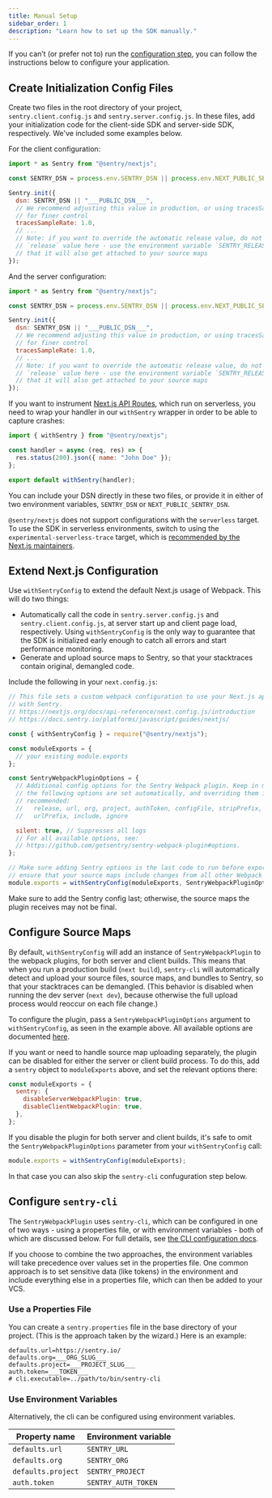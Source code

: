 ```yaml
---
title: Manual Setup
sidebar_order: 1
description: "Learn how to set up the SDK manually."
---
```


If you can’t (or prefer not to) run the [configuration step](/platforms/javascript/guides/nextjs/#configure), you can follow the instructions below to configure your application.

## Create Initialization Config Files

Create two files in the root directory of your project, `sentry.client.config.js` and `sentry.server.config.js`. In these files, add your initialization code for the client-side SDK and server-side SDK, respectively. We've included some examples below.

For the client configuration:

```javascript {filename:sentry.client.config.js}
import * as Sentry from "@sentry/nextjs";

const SENTRY_DSN = process.env.SENTRY_DSN || process.env.NEXT_PUBLIC_SENTRY_DSN;

Sentry.init({
  dsn: SENTRY_DSN || "___PUBLIC_DSN___",
  // We recommend adjusting this value in production, or using tracesSampler
  // for finer control
  tracesSampleRate: 1.0,
  // ...
  // Note: if you want to override the automatic release value, do not set a
  // `release` value here - use the environment variable `SENTRY_RELEASE`, so
  // that it will also get attached to your source maps
});
```

And the server configuration:

```javascript {filename:sentry.server.config.js}
import * as Sentry from "@sentry/nextjs";

const SENTRY_DSN = process.env.SENTRY_DSN || process.env.NEXT_PUBLIC_SENTRY_DSN;

Sentry.init({
  dsn: SENTRY_DSN || "___PUBLIC_DSN___",
  // We recommend adjusting this value in production, or using tracesSampler
  // for finer control
  tracesSampleRate: 1.0,
  // ...
  // Note: if you want to override the automatic release value, do not set a
  // `release` value here - use the environment variable `SENTRY_RELEASE`, so
  // that it will also get attached to your source maps
});
```

If you want to instrument [Next.js API Routes](https://nextjs.org/docs/api-routes/introduction), which run on serverless, you need to wrap your handler in our `withSentry` wrapper in order to be able to capture crashes:

```javascript {filename:pages/api*}
import { withSentry } from "@sentry/nextjs";

const handler = async (req, res) => {
  res.status(200).json({ name: "John Doe" });
};

export default withSentry(handler);
```

You can include your DSN directly in these two files, or provide it in either of two environment variables, `SENTRY_DSN` or `NEXT_PUBLIC_SENTRY_DSN`.

<Alert level="warning" title="Serverless Environments">

`@sentry/nextjs` does not support configurations with the `serverless` target. To use the SDK in serverless environments, switch to using the `experimental-serverless-trace` target, which is [recommended by the Next.js maintainers](https://github.com/vercel/next.js/issues/20487#issuecomment-753884085).

</Alert>

## Extend Next.js Configuration

Use `withSentryConfig` to extend the default Next.js usage of Webpack. This will do two things:

- Automatically call the code in `sentry.server.config.js` and `sentry.client.config.js`, at server start up and client page load, respectively. Using `withSentryConfig` is the only way to guarantee that the SDK is initialized early enough to catch all errors and start performance monitoring.
- Generate and upload source maps to Sentry, so that your stacktraces contain original, demangled code.

Include the following in your `next.config.js`:

```javascript {filename:next.config.js}
// This file sets a custom webpack configuration to use your Next.js app
// with Sentry.
// https://nextjs.org/docs/api-reference/next.config.js/introduction
// https://docs.sentry.io/platforms/javascript/guides/nextjs/

const { withSentryConfig } = require("@sentry/nextjs");

const moduleExports = {
  // your existing module.exports
};

const SentryWebpackPluginOptions = {
  // Additional config options for the Sentry Webpack plugin. Keep in mind that
  // the following options are set automatically, and overriding them is not
  // recommended:
  //   release, url, org, project, authToken, configFile, stripPrefix,
  //   urlPrefix, include, ignore

  silent: true, // Suppresses all logs
  // For all available options, see:
  // https://github.com/getsentry/sentry-webpack-plugin#options.
};

// Make sure adding Sentry options is the last code to run before exporting, to
// ensure that your source maps include changes from all other Webpack plugins
module.exports = withSentryConfig(moduleExports, SentryWebpackPluginOptions);
```

Make sure to add the Sentry config last; otherwise, the source maps the plugin receives may not be final.

## Configure Source Maps

By default, `withSentryConfig` will add an instance of `SentryWebpackPlugin` to the webpack plugins, for both server and client builds. This means that when you run a production build (`next build`), `sentry-cli` will automatically detect and upload your source files, source maps, and bundles to Sentry, so that your stacktraces can be demangled. (This behavior is disabled when running the dev server (`next dev`), because otherwise the full upload process would reoccur on each file change.)

To configure the plugin, pass a `SentryWebpackPluginOptions` argument to `withSentryConfig`, as seen in the example above. All available options are documented [here](https://github.com/getsentry/sentry-webpack-plugin#options).

If you want or need to handle source map uploading separately, the plugin can be disabled for either the server or client build process. To do this, add a `sentry` object to `moduleExports` above, and set the relevant options there:

```javascript
const moduleExports = {
  sentry: {
    disableServerWebpackPlugin: true,
    disableClientWebpackPlugin: true,
  },
};
```

If you disable the plugin for both server and client builds, it's safe to omit the `SentryWebpackPluginOptions` parameter from your `withSentryConfig` call:

```javascript
module.exports = withSentryConfig(moduleExports);
```

In that case you can also skip the `sentry-cli` confuguration step below.

## Configure `sentry-cli`

The `SentryWebpackPlugin` uses `sentry-cli`, which can be configured in one of two ways - using a properties file, or with environment variables - both of which are discussed below. For full details, see [the CLI configuration docs](https://docs.sentry.io/product/cli/configuration/).

If you choose to combine the two approaches, the environment variables will take precedence over values set in the properties file. One common approach is to set sensitive data (like tokens) in the environment and include everything else in a properties file, which can then be added to your VCS.

### Use a Properties File

You can create a `sentry.properties` file in the base directory of your project. (This is the approach taken by the wizard.) Here is an example:

```properties {filename:sentry.properties}
defaults.url=https://sentry.io/
defaults.org=___ORG_SLUG___
defaults.project=___PROJECT_SLUG___
auth.token=___TOKEN___
# cli.executable=../path/to/bin/sentry-cli
```

### Use Environment Variables

Alternatively, the cli can be configured using environment variables.

| Property name      | Environment variable |
| ------------------ | -------------------- |
| `defaults.url`     | `SENTRY_URL`         |
| `defaults.org`     | `SENTRY_ORG`         |
| `defaults.project` | `SENTRY_PROJECT`     |
| `auth.token`       | `SENTRY_AUTH_TOKEN`  |
